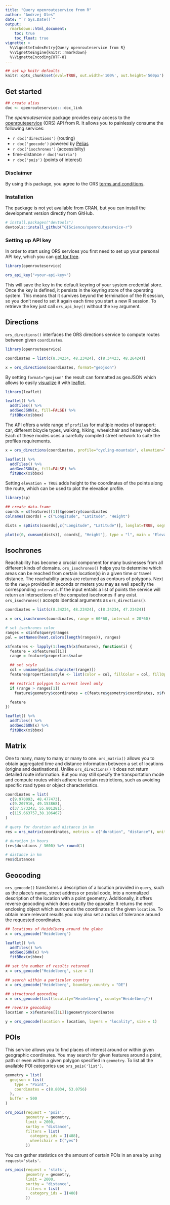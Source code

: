 ```yaml
---
title: "Query openrouteservice from R"
author: "Andrzej Oleś"
date: "`r Sys.Date()`"
output:
  rmarkdown::html_document:
    toc: true
    toc_float: true
vignette: >
  %\VignetteIndexEntry{Query openrouteservice from R}
  %\VignetteEngine{knitr::rmarkdown}
  %\VignetteEncoding{UTF-8}
---
```


```r
## set up knitr defaults
knitr::opts_chunk$set(eval=TRUE, out.width='100%', out.height='560px')
```

## Get started

<!-- README START -->
```r
## create alias
doc <- openrouteservice:::doc_link
```

The *openrouteservice* package provides easy access to the
[openrouteservice](https://openrouteservice.org) (ORS) API from R. 
It allows you to painlessly consume the following services:

  - `r doc('directions')` (routing)
  - `r doc('geocode')` powered by [Pelias](https://pelias.io)
  - `r doc('isochrones')` (accessibilty)
  - time-distance `r doc('matrix')`
  - `r doc('pois')` (points of interest)

### Disclaimer

By using this package, you agree to the ORS [terms and
conditions](https://openrouteservice.org/terms-of-service/).

### Installation

The package is not yet available from CRAN, but you can install the
development version directly from GitHub.

```r
# install.packages("devtools")
devtools::install_github("GIScience/openrouteservice-r")
```
<!-- README END -->

### Setting up API key

In order to start using ORS services you first need to set up your personal API key, which you can 
[get for free](https://openrouteservice.org/sign-up/).

```r
library(openrouteservice)

ors_api_key("<your-api-key>")
```

This will save the key in the default keyring of your system credential store. Once the key is defined, it persists in the keyring store of the operating system. This means that it survives beyond the termination of the R session, so you don't need to set it again each time you start a new R session. To retrieve the key just call `ors_api_key()` without the `key` argument.


## Directions

`ors_directions()` interfaces the ORS directions service to compute routes between given `coordinates`. 

```r
library(openrouteservice)

coordinates = list(c(8.34234, 48.23424), c(8.34423, 48.26424))

x = ors_directions(coordinates, format="geojson")
```

By setting `format="geojson"` the result can formatted as geoJSON which allows to easily [visualize](https://rstudio.github.io/leaflet/json.html#working-with-raw-geojsontopojson) it with [leaflet](https://CRAN.R-project.org/package=leaflet). 

```r
library(leaflet)

leaflet() %>%
  addTiles() %>%
  addGeoJSON(x, fill=FALSE) %>%
  fitBBox(x$bbox)
```

The API offers a wide range of `profile`s for multiple modes of transport: car, different bicycle types, walking, hiking, wheelchair and heavy vehicle. Each of these modes uses a carefully compiled street network to suite the profiles requirements.

```r
x = ors_directions(coordinates, profile="cycling-mountain", elevation=TRUE, format="geojson")

leaflet() %>%
  addTiles() %>%
  addGeoJSON(x, fill=FALSE) %>%
  fitBBox(x$bbox)
```

Setting `elevation = TRUE` adds height to the coordinates of the points along the route, which can be used to plot the elevation profile.

```r
library(sp)

## create data.frame
coords = x$features[[1]]$geometry$coordinates
colnames(coords) = c("Longitude", "Latitude", "Height")

dists = spDists(coords[,c("Longitude", "Latitude")], longlat=TRUE, segments=TRUE)

plot(c(0, cumsum(dists)), coords[, "Height"], type = "l", main = "Elevation profile", xlab = "Distance", ylab = "Height")
```


## Isochrones

Reachability has become a crucial component for many businesses from all different kinds of domains. `ors_isochrones()` helps you to determine which areas can be reached from certain location(s) in a given time or travel distance. The reachability areas are returned as contours of polygons. Next to the `range` provided in seconds or meters you may as well specify the corresponding `interval`s. If the input entails a list of points the service will return an intersections of the computed isochrones if any exist. `ors_isochrones()` accepts identical arguments as `ors_directions()`.

```r
coordinates = list(c(8.34234, 48.23424), c(8.34234, 47.23424))

x = ors_isochrones(coordinates, range = 60*60, interval = 20*60)

# set isochrones color
ranges = x$info$query$ranges
pal = setNames(heat.colors(length(ranges)), ranges)

x$features <- lapply(1:length(x$features), function(i) {
  feature = x$features[[i]]
  range = feature$properties$value

  ## set style
  col = unname(pal[as.character(range)])
  feature$properties$style <- list(color = col, fillColor = col, fillOpacity=0.5)

  ## restrict polygon to current level only
  if (range > ranges[1])
    feature$geometry$coordinates = c(feature$geometry$coordinates, x$features[[i-1]]$geometry$coordinates)

  feature
})

leaflet() %>%
  addTiles() %>%
  addGeoJSON(x) %>%
  fitBBox(x$bbox)
```


## Matrix

One to many, many to many or many to one. `ors_matrix()` allows you to obtain aggregated time and distance information between a set of locations (origins and destinations). Unlike `ors_directions()` it does not return detailed route information. But you may still specify the transportation mode and compute routes which adhere to certain restrictions, such as avoiding specific road types or object characteristics.

```r
coordinates = list(
  c(9.970093, 48.477473),
  c(9.207916, 49.153868),
  c(37.573242, 55.801281),
  c(115.663757,38.106467)
)

# query for duration and distance in km
res = ors_matrix(coordinates, metrics = c("duration", "distance"), units = "km")

# duration in hours
(res$durations / 3600) %>% round(1)

# distance in km
res$distances
```

## Geocoding

`ors_geocode()` transforms a description of a location provided in `query`, such as the place's name, street address or postal code, into a normalized description of the location with a point geometry. Additionally, it offers reverse geocoding which does exactly the opposite: It returns the next enclosing object which surrounds the coordinates of the given `location`. To obtain more relevant results you may also set a radius of tolerance around the requested coordinates. 

```r
## locations of Heidelberg around the globe
x = ors_geocode("Heidelberg")

leaflet() %>%
  addTiles() %>%
  addGeoJSON(x) %>%
  fitBBox(x$bbox)

## set the number of results returned
x = ors_geocode("Heidelberg", size = 1)

## search within a particular country
x = ors_geocode("Heidelberg", boundary.country = "DE")

## structured geocoding
x = ors_geocode(list(locality="Heidelberg", county="Heidelberg"))

## reverse geocoding
location = x$features[[1L]]$geometry$coordinates

y = ors_geocode(location = location, layers = "locality", size = 1)
```


## POIs

This service allows you to find places of interest around or within given geographic coordinates. You may search for given features around a point, path or even within a given polygon specified in `geometry`. To list all the available POI categories use `ors_pois('list')`.

```r
geometry = list(
  geojson = list(
    type = "Point",
    coordinates = c(8.8034, 53.0756)
  ),
  buffer = 500
)

ors_pois(request = 'pois',
         geometry = geometry,
         limit = 2000,
         sortby = "distance",
         filters = list(
           category_ids = I(488),
           wheelchair = I("yes")
         ))
```

You can gather statistics on the amount of certain POIs in an area by using `request='stats'`.

```r
ors_pois(request = 'stats',
         geometry = geometry,
         limit = 2000,
         sortby = "distance",
         filters = list(
           category_ids = I(488)
         ))
```
